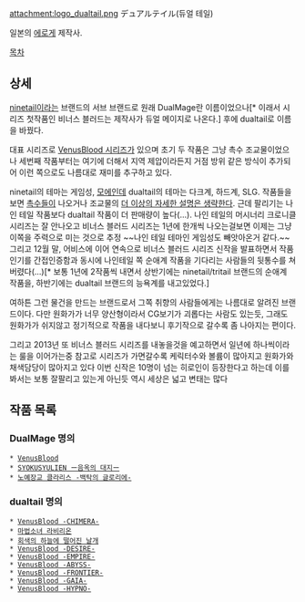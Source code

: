 attachment:logo_dualtail.png
デュアルテイル(듀얼 테일)

일본의 [[에로게]] 제작사.

[[목차]]
== 상세 ==
[[ninetail]]이라는 브랜드의 서브 브랜드로 원래 DualMage란 이름이었으나[* 이래서 시리즈 첫작품인 비너스 블러드는 제작사가 듀얼 메이지로 나온다.] 후에 dualtail로 이름을 바꿨다.

대표 시리즈로 [[VenusBlood 시리즈]]가 있으며 초기 두 작품은 그냥 촉수 조교물이었으나 세번째 작품부터는 여기에 더해서 지역 제압이라든지 거점 방위 같은 방식이 추가되어 이런 쪽으로도 나름대로 재미를 추구하고 있다.

ninetail의 테마는 게임성, [[모에]]인데 dualtail의 테마는 다크계, 하드계, SLG. 작품들을 보면 [[촉수]]들이 나오거나 조교물의 [[더 이상의 자세한 설명은 생략한다]]. 근데 팔리기는 나인 테일 작품보다 dualtail 작품이 더 판매량이 높다(...). 나인 테일의 머시너리 크로니클 시리즈는 잘 안나오고 비너스 블러드 시리즈는 1년에 한개씩 나오는걸보면 이제는 그냥 이쪽을 주력으로 미는 것으로 추정 ~~나인 테일 테마인 게임성도 빼앗아온거 같다.~~ 그리고 12월 말, 어비스에 이어 연속으로 비너스 블러드 시리즈 신작을 발표하면서 작품 인기를 간접인증함과 동시에 나인테일 쪽 순애계 작품을 기다리는 사람들의 뒷통수를 쳐버렸다(...)[* 보통 1년에 2작품씩 내면서 상반기에는 ninetail/tritail 브랜드의 순애계 작품을, 하반기에는 dualtail 브랜드의 능욕계를 내고있었다.] 

여하튼 그런 물건을 만드는 브랜드로서 그쪽 취향의 사람들에게는 나름대로 알려진 브랜드이다. 다만 원화가가 너무 양산형이라서 CG보기가 괴롭다는 사람도 있는듯, 그래도 원화가가 쉬지않고 정기적으로 작품을 내다보니 후기작으로 갈수록 좀 나아지는 편이다.

그리고 2013년 또 비너스 블러드 시리즈를 내놓을것을 예고하면서 일년에 하나씩이라는 룰을 이어가는중 참고로 시리즈가 가면갈수록 케릭터수와 볼륨이 많아지고 원화가와 채색담당이 많아지고 있다 이번 신작은 10명이 넘는 히로인이 등장한다고 하는데 이를봐서는 보통 잘팔리고 있는게 아닌듯 역시 세상은 넓고 변태는 많다

== 작품 목록 ==
=== DualMage 명의 ===
 * [[VenusBlood]]
 * [[SYOKUSYULIEN ー음옥의 대지ー]]
 * [[노예장교 클라리스 -백탁의 글로리에-]]

=== dualtail 명의 ===
 * [[VenusBlood -CHIMERA-]]
 * [[마법소녀 라비리온]]
 * [[회색의 하늘에 떨어진 날개]]
 * [[VenusBlood -DESIRE-]]
 * [[VenusBlood -EMPIRE-]]
 * [[VenusBlood -ABYSS-]]
 * [[VenusBlood -FRONTIER-]]
 * [[VenusBlood -GAIA-]]
 * [[VenusBlood -HYPNO-]]
